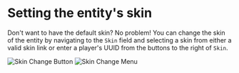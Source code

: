# Setting the entity's skin
Don't want to have the default skin?
No problem!
You can change the skin of the entity by navigating to the `Skin` field and selecting
a skin from either a valid skin link or enter a player's UUID from the buttons to the right of `Skin`.

![Skin Change Button](../../../assets/entity-adapter/skin_change_button.png)
![Skin Change Menu](../../../assets/entity-adapter/skin_change_menu.png)
